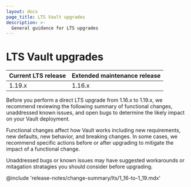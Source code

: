 ```yaml
---
layout: docs
page_title: LTS Vault upgrades
description: >-
  General guidance for LTS upgrades
---
```


# LTS Vault upgrades

Current LTS release | Extended maintenance release
------------------- | ----------------------------
1.19.x              | 1.16.x

Before you perform a direct LTS upgrade from 1.16.x to 1.19.x, we recommend
reviewing the following summary of functional changes, unaddressed known issues,
and open bugs to determine the likely impact on your Vault deployment.

Functional changes affect how Vault works including new requirements, new
defaults, new behavior, and breaking changes. In some cases, we recommend specific
actions before or after upgrading to mitigate the impact of a functional change.

Unaddressed bugs or known issues may have suggested workarounds or mitagation
stratagies you should consider before upgrading.

@include 'release-notes/change-summary/lts/1_16-to-1_19.mdx'